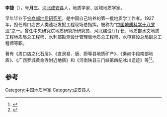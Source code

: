 {{Otheruses|other=名为李捷的其他人物|李捷}}
'''李捷'''（{{bd|1894年|4月29日|1977年|1月30日}}），号'''月三'''。[[河北|河北]][[成安县|成安县]]人，地质学家、区域地质学家。

早年毕业于[[农商部地质研究所|农商部地质研究所]]，是中国自己培养的第一批地质学工作者。1927 年，担任周口店古人类遗址发掘工程现场总指挥。被称为“[[中国地质科学十八罗汉|中国地质科学十八罗汉]]”之一。曾任中央研究院地质研究所研究员、河北建设厅厅长、地质部水文地质工程地质局总工程师、水利部勘测设计管理局地质总工程师，水电建设总局副总工程师等职。

著有《周口店之化石层》、《直隶易、唐、蔚等县地质矿产》、《秦岭中段南部地质》、《广西罗城黄金寺附近地质》和《河南陕县三门峡第四纪冰川遗迹》等<ref>{{cite news|title=周口店遗址网上博物馆|url=http://www.zkd.cn/IBS/dkmcms/journal?id=349|accessdate=2013-10-14|newspaper=周口店北京人遗址博物馆|deadurl=yes|archiveurl=https://web.archive.org/web/20131014175112/http://www.zkd.cn/IBS/dkmcms/journal?id=349|archivedate=2013-10-14}}</ref><ref>{{cite journal|author=潘云唐|coauthors=中国科学院研究生院|title=深切缅怀老一代地质学家李捷|journal=《地质科学》|year=2007年04期}}</ref>。

==参考==
{{reflist}}

{{normdaten}}
{{DEFAULTSORT:li jie}}
[[Category:中国地质学家|Category:中国地质学家]]
[[Category:成安县人|Category:成安县人]]